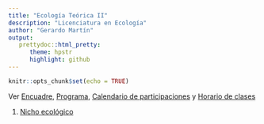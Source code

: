 ```yaml
---
title: "Ecología Teórica II"
description: "Licenciatura en Ecología"
author: "Gerardo Martín"
output:
   prettydoc::html_pretty:
      theme: hpstr
      highlight: github
---
```


```r
knitr::opts_chunk$set(echo = TRUE)
```

Ver [Encuadre](Encuadre.pdf), [Programa](Programa.pdf), [Calendario de participaciones](Calendario-participacion.xlsx) y [Horario de clases](Horario.pdf)
    
1. [Nicho ecológico](Intro-nichos.pdf)